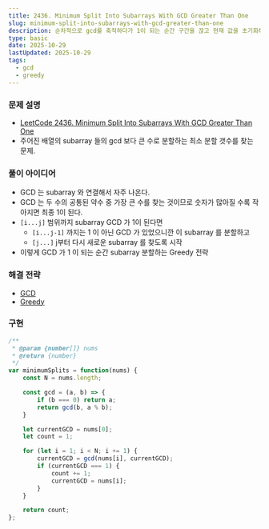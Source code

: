 ```yaml
---
title: 2436. Minimum Split Into Subarrays With GCD Greater Than One
slug: minimum-split-into-subarrays-with-gcd-greater-than-one
description: 순차적으로 gcd를 축적하다가 1이 되는 순간 구간을 끊고 현재 값을 초기화해 최소 분할 수를 계산하는 선형 탐욕 전략 정리
type: basic
date: 2025-10-29
lastUpdated: 2025-10-29
tags:
  - gcd
  - greedy
---
```



### 문제 설명 

* [LeetCode 2436. Minimum Split Into Subarrays With GCD Greater Than One](https://leetcode.com/problems/minimum-split-into-subarrays-with-gcd-greater-than-one/)
* 주어진 배열의 subarray 들의 gcd 보다 큰 수로 분할하는 최소 분할 갯수를 찾는 문제.

### 풀이 아이디어

* GCD 는 subarray 와 연결해서 자주 나온다.
* GCD 는 두 수의 공통된 약수 중 가장 큰 수를 찾는 것이므로 숫자가 많아질 수록 작아지면 최종 1이 된다.
* `[i...j]` 범위까지 subarray GCD 가 1이 된다면
    * `[i...j-1]` 까지는 1 이 아닌 GCD 가 있었으니깐 이 subarray 를 분할하고 
    * `[j...]` j부터 다시 새로운 subarray 를 찾도록 시작
* 이렇게 GCD 가 1 이 되는 순간 subarray 분할하는 Greedy 전략


### 해결 전략

* [GCD](../../frame/gcd/)
* [Greedy](../../frame/greedy/)

### 구현 

```typescript
/**
 * @param {number[]} nums
 * @return {number}
 */
var minimumSplits = function(nums) {
    const N = nums.length;

    const gcd = (a, b) => {
        if (b === 0) return a;
        return gcd(b, a % b);
    }

    let currentGCD = nums[0];
    let count = 1;

    for (let i = 1; i < N; i += 1) {
        currentGCD = gcd(nums[i], currentGCD);
        if (currentGCD === 1) {
            count += 1;
            currentGCD = nums[i];
        }
    }

    return count;
};
```
